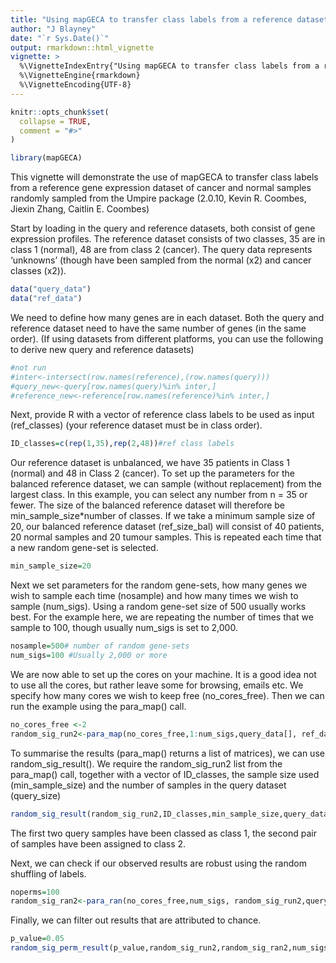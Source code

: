 ---
title: "Using mapGECA to transfer class labels from a reference dataset to a query dataset"
author: "J Blayney"
date: "`r Sys.Date()`"
output: rmarkdown::html_vignette
vignette: >
  %\VignetteIndexEntry{"Using mapGECA to transfer class labels from a reference dataset to a query dataset"}
  %\VignetteEngine{rmarkdown}
  %\VignetteEncoding{UTF-8}
---

```{r, include = FALSE}
knitr::opts_chunk$set(
  collapse = TRUE,
  comment = "#>"
)
```

```{r setup}
library(mapGECA)
```


This vignette will demonstrate the use of mapGECA to transfer class labels from a reference gene expression dataset of cancer and normal samples randomly sampled from the Umpire package (2.0.10, Kevin R. Coombes, Jiexin Zhang, Caitlin E. Coombes)

Start by loading in the query and reference datasets, both consist of gene expression profiles. The reference dataset consists of two 
classes, 35 are in class 1 (normal), 48 are from class 2 (cancer). The query data represents 'unknowns' (though have been sampled from the normal (x2) and cancer classes (x2)).

```{r}
data("query_data")
data("ref_data")
```

We need to define how many genes are in each dataset. Both the query and reference dataset need to have the same number of genes (in the same order). (If using datasets from different platforms, you can use the following to derive new query and reference datasets) 

```{r}
#not run
#inter<-intersect(row.names(reference),(row.names(query)))
#query_new<-query[row.names(query)%in% inter,]
#reference_new<-reference[row.names(reference)%in% inter,]
```

Next, provide R with a vector of reference class labels to be used as input (ref_classes) (your reference dataset must be in class order). 
```{r}

ID_classes=c(rep(1,35),rep(2,48))#ref class labels
```

Our reference dataset is unbalanced, we have 35 patients in Class 1 (normal) and 48 in Class 2 (cancer). To set up the parameters for the balanced reference dataset, we can sample (without replacement) from the largest class. In this example, you can select any number from n = 35 or fewer. The size of the balanced reference dataset will therefore be min_sample_size*number of classes. If we take a minimum sample size of 20, our balanced reference dataset (ref_size_bal) will consist of 40 patients, 20 normal samples and 20 tumour samples. This is repeated each time that a new random gene-set is selected.  

```{r}
min_sample_size=20
```
Next we set parameters for the random gene-sets, how many genes we wish to sample each time (nosample) and how many times we wish to sample (num_sigs). Using a random gene-set size of 500 usually works best. For the example here, we are repeating the number of times that we sample to 100, though usually num_sigs is set to 2,000.

```{r}
nosample=500# number of random gene-sets
num_sigs=100 #Usually 2,000 or more
```
We are now able to set up the cores on your machine. It is a good idea not to use all the cores, but rather leave some for browsing, emails etc. We specify how many cores we wish to keep free (no_cores_free). Then we can run the example using the para_map() call. 
```{r}
no_cores_free <-2
random_sig_run2<-para_map(no_cores_free,1:num_sigs,query_data[], ref_data[], nosample,ID_classes, min_sample_size)
```
To summarise the results (para_map() returns a list of matrices), we can use random_sig_result(). We require the random_sig_run2 list from the para_map() call, together with a vector of ID_classes, the sample size used (min_sample_size) and the number of samples in the query dataset (query_size)
```{r}
random_sig_result(random_sig_run2,ID_classes,min_sample_size,query_data)
```


The first two query samples have been classed as class 1, the second pair of samples have been assigned to class 2. 

Next, we can check if our observed results are robust using the random shuffling of labels.
```{r}
noperms=100
random_sig_ran2<-para_ran(no_cores_free,num_sigs, random_sig_run2,query_data,ID_classes, min_sample_size,noperms)
```
Finally, we can filter out results that are attributed to chance.
```{r}
p_value=0.05
random_sig_perm_result(p_value,random_sig_run2,random_sig_ran2,num_sigs,ID_classes,min_sample_size,query_data)

```


